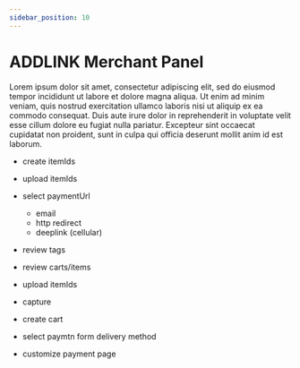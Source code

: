 ```yaml
---
sidebar_position: 10
---
```


# ADDLINK Merchant Panel

Lorem ipsum dolor sit amet, consectetur adipiscing elit, sed do eiusmod tempor incididunt ut labore et dolore magna aliqua. Ut enim ad minim veniam, quis nostrud exercitation ullamco laboris nisi ut aliquip ex ea commodo consequat. Duis aute irure dolor in reprehenderit in voluptate velit esse cillum dolore eu fugiat nulla pariatur. Excepteur sint occaecat cupidatat non proident, sunt in culpa qui officia deserunt mollit anim id est laborum.

* create itemIds
* upload itemIds
* select paymentUrl
  * email
  * http redirect
  * deeplink (cellular)

* review tags
* review carts/items
* upload itemIds
* capture
* create cart
* select paymtn form delivery method
* customize payment page